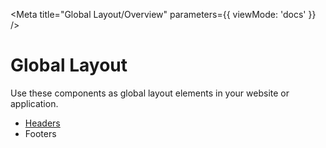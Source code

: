 
<Meta title="Global Layout/Overview" parameters={{ viewMode: 'docs' }} />

# Global Layout

Use these components as global layout elements in your website or application.

- [Headers](?path=/docs/global-layout-headers-overview--page)
- Footers
